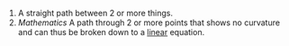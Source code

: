 #A straight path between 2 or more things.
#''Mathematics'' A path through 2 or more points that shows no curvature and can thus be broken down to a [[linear]] equation.